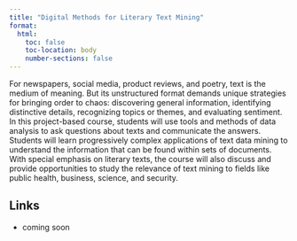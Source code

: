 ```yaml
---
title: "Digital Methods for Literary Text Mining"
format:
  html:
    toc: false
    toc-location: body
    number-sections: false
---
```


For newspapers, social media, product reviews, and poetry, text is the medium of meaning. But its unstructured format demands unique strategies for bringing order to chaos: discovering general information, identifying distinctive details, recognizing topics or themes, and evaluating sentiment. In this project-based course, students will use tools and methods of data analysis to ask questions about texts and communicate the answers. Students will learn progressively complex applications of text data mining to understand the information that can be found within sets of documents. With special emphasis on literary texts, the course will also discuss and provide opportunities to study the relevance of text mining to fields like public health, business, science, and security.

## Links

-   coming soon

